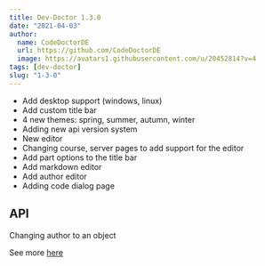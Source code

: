```yaml
---
title: Dev-Doctor 1.3.0
date: "2021-04-03"
author:
  name: CodeDoctorDE
  url: https://github.com/CodeDoctorDE
  image: https://avatars1.githubusercontent.com/u/20452814?v=4
tags: [dev-doctor]
slug: "1-3-0"
---
```


- Add desktop support (windows, linux)
- Add custom title bar
- 4 new themes: spring, summer, autumn, winter
- Adding new api version system
- New editor
- Changing course, server pages to add support for the editor
- Add part options to the title bar
- Add markdown editor
- Add author editor
- Adding code dialog page

## API

Changing author to an object

See more [here](https://github.com/LinwoodDev/dev_doctor/releases/tag/v1.3.0)
